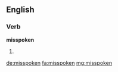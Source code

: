 ==English==

===Verb===
'''misspoken'''

# {{past of|misspeak}}

[[de:misspoken]]
[[fa:misspoken]]
[[mg:misspoken]]